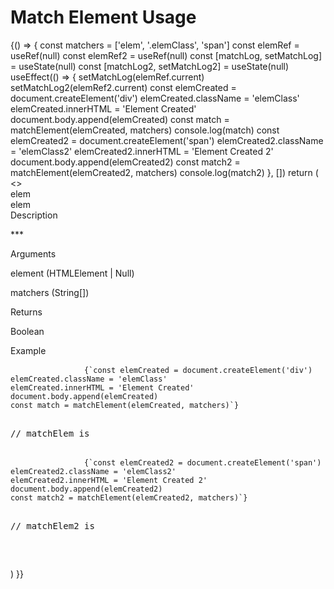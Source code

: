 

<Meta title="MDX/Helpers/Match Element" />

# Match Element Usage

<!-- add a plugin description -->

<Canvas>
  <Story name="Match Element Usage">
    {() => {
      const matchers = ['elem', '.elemClass', 'span']
      const elemRef = useRef(null)
      const elemRef2 = useRef(null)
      const [matchLog, setMatchLog] = useState(null)
      const [matchLog2, setMatchLog2] = useState(null)
      useEffect(() => {
        setMatchLog(elemRef.current)
        setMatchLog2(elemRef2.current)
        const elemCreated = document.createElement('div')
        elemCreated.className = 'elemClass'
        elemCreated.innerHTML = 'Element Created'
        document.body.append(elemCreated)
        const match = matchElement(elemCreated, matchers)
        console.log(match)
        const elemCreated2 = document.createElement('span')
        elemCreated2.className = 'elemClass2'
        elemCreated2.innerHTML = 'Element Created 2'
        document.body.append(elemCreated2)
        const match2 = matchElement(elemCreated2, matchers)
        console.log(match2)
      }, [])
      return (
        <>
          <div className="elemClass" ref={elemRef} style={{ display: 'none' }}>
            elem
          </div>
          <span
            className="elemClass2"
            ref={elemRef2}
            style={{ display: 'none' }}
          >
            elem
          </span>
          <div>
            <span className="font-bold">Description</span>
            <div className="p-2 pb-4">
              <p>***</p>
            </div>
          </div>
          <div>
            <span className="font-bold">Arguments</span>
            <div className="p-2 pb-4">
              <p className="ui-text-ink-secondary">
                element (HTMLElement | Null)
              </p>
              <p className="ui-text-ink-secondary">matchers (String[])</p>
            </div>
          </div>
          <div>
            <span className="font-bold">Returns</span>
            <p className="p-2 pb-4">
              <span className="ui-text-ink-secondary">Boolean</span>
            </p>
          </div>
          <span className="font-bold">Example</span>
          <div className="yobta-bg-paper-2 w-max p-4">
            <pre>
              <code>{`const elemCreated = document.createElement('div')
elemCreated.className = 'elemClass'
elemCreated.innerHTML = 'Element Created'
document.body.append(elemCreated)
const match = matchElement(elemCreated, matchers)`}</code>
              <p className="ui-text-color-14 p-4">// matchElem is </p>
              <code>{`const elemCreated2 = document.createElement('span')
elemCreated2.className = 'elemClass2'
elemCreated2.innerHTML = 'Element Created 2'
document.body.append(elemCreated2)
const match2 = matchElement(elemCreated2, matchers)`}</code>
              <p className="ui-text-color-14 p-4">// matchElem2 is </p>
            </pre>
          </div>
        </>
      )
    }}
  </Story>
</Canvas>
